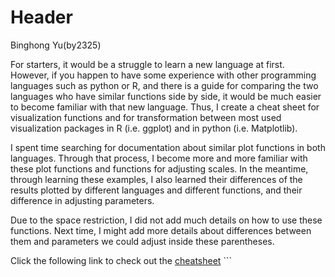 # Header

Binghong Yu(by2325)

For starters, it would be a struggle to learn a new language at first. However, if you happen to have some experience with other programming languages such as python or R, and there is a guide for comparing the two languages who have similar functions side by side, it would be much easier to become familiar with that new language. Thus, I create a cheat sheet for visualization functions and for transformation between most used visualization packages in R (i.e. ggplot) and in python (i.e. Matplotlib).

I spent time searching for documentation about similar plot functions in both languages. Through that process, I become more and more familiar with these plot functions and functions for adjusting scales. In the meantime, through learning these examples, I also learned their differences of the results plotted by different languages and different functions, and their difference in adjusting parameters.

Due to the space restriction, I did not add much details on how to use these functions. Next time, I might add more details about differences between them and parameters we could adjust inside these parentheses.

Click the following link to check out the [cheatsheet](resources/ggplot_Matplotlib_cheatsheet/ggplot_Matplotlib_cheatsheet.pdf)
```

